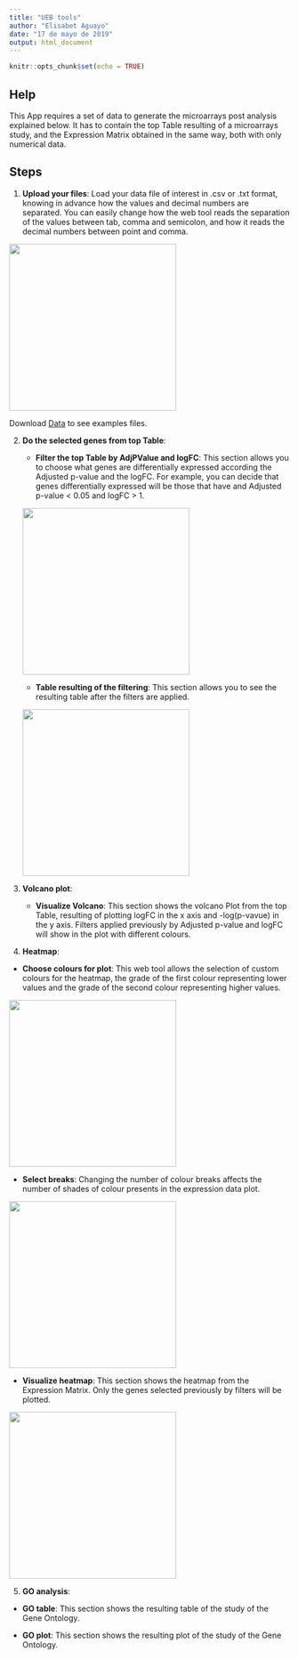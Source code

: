 ---
title: "UEB tools"
author: "Elisabet Aguayo"
date: "17 de mayo de 2019"
output: html_document
---

```{r setup, include=FALSE}
knitr::opts_chunk$set(echo = TRUE)
```

## Help

This App requires a set of data to generate the microarrays post analysis explained below. It has to contain the top Table resulting of a microarrays study, and the Expression Matrix obtained in the same way, both with only numerical data.


## Steps


  1. **Upload your files**: Load your data file of interest in .csv or .txt format, knowing in advance how the values and decimal numbers are separated. You can easily change how the web tool reads the separation of the values between tab, comma and semicolon, and how it reads the decimal numbers between point and comma. 
  

![](images/inputdata.png){width=300}

Download [Data](data/ExpressAndTop_AvsB.csv2) to see examples files.
     
 2. **Do the selected genes from top Table**:
  
      + **Filter the top Table by AdjPValue and logFC**: This section allows you to choose what genes are differentially expressed according the Adjusted p-value and the logFC. For example, you can decide that genes differentially expressed will be those that have and Adjusted p-value < 0.05 and logFC > 1.
      
      ![](images/selectedcontrols.png){width=300}
      
      
     + **Table resulting of the filtering**: This section allows you to see the resulting table after the filters are applied.
  
      ![](images/selectedtable.png){width=300}
 
 3. **Volcano plot**:
 
     + **Visualize Volcano**: This section shows the volcano Plot from the top Table, resulting of plotting logFC in the x axis and -log(p-vavue) in the y axis. Filters applied previously by Adjusted p-value and logFC will show in the plot with different colours. 

 4. **Heatmap**:
 
 + **Choose colours for plot**: This web tool allows the selection of custom colours for the heatmap, the grade of the first colour representing lower values and the grade of the second colour representing higher values.
 
 ![](images/colourinputs.png){width=300}
 
 + **Select breaks**: Changing the number of colour breaks affects the number of shades of colour presents in the expression data plot.
 
 ![](images/colourbreaks.png){width=300}
 
 + **Visualize heatmap**: This section shows the heatmap from the Expression Matrix. Only the genes selected previously  by filters will be plotted. 
 
 ![](images/heatmap.png){width=300}
 
 5. **GO analysis**:

 + **GO table**: This section shows the resulting table of the study of the Gene Ontology.
 
 + **GO plot**: This section shows the resulting plot of the study of the Gene Ontology.
 
      